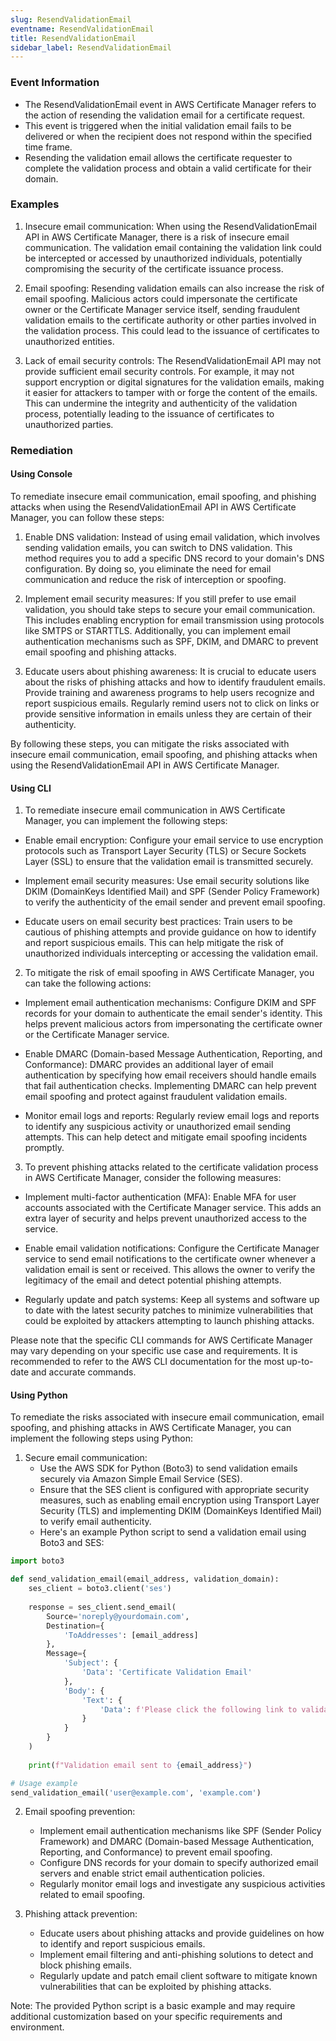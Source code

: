 ```yaml
--- 
slug: ResendValidationEmail
eventname: ResendValidationEmail
title: ResendValidationEmail
sidebar_label: ResendValidationEmail
---
```

                       
### Event Information

- The ResendValidationEmail event in AWS Certificate Manager refers to the action of resending the validation email for a certificate request.
- This event is triggered when the initial validation email fails to be delivered or when the recipient does not respond within the specified time frame.
- Resending the validation email allows the certificate requester to complete the validation process and obtain a valid certificate for their domain.


### Examples

1. Insecure email communication: When using the ResendValidationEmail API in AWS Certificate Manager, there is a risk of insecure email communication. The validation email containing the validation link could be intercepted or accessed by unauthorized individuals, potentially compromising the security of the certificate issuance process.

2. Email spoofing: Resending validation emails can also increase the risk of email spoofing. Malicious actors could impersonate the certificate owner or the Certificate Manager service itself, sending fraudulent validation emails to the certificate authority or other parties involved in the validation process. This could lead to the issuance of certificates to unauthorized entities.

3. Lack of email security controls: The ResendValidationEmail API may not provide sufficient email security controls. For example, it may not support encryption or digital signatures for the validation emails, making it easier for attackers to tamper with or forge the content of the emails. This can undermine the integrity and authenticity of the validation process, potentially leading to the issuance of certificates to unauthorized parties.

### Remediation

#### Using Console

To remediate insecure email communication, email spoofing, and phishing attacks when using the ResendValidationEmail API in AWS Certificate Manager, you can follow these steps:

1. Enable DNS validation: Instead of using email validation, which involves sending validation emails, you can switch to DNS validation. This method requires you to add a specific DNS record to your domain's DNS configuration. By doing so, you eliminate the need for email communication and reduce the risk of interception or spoofing.

2. Implement email security measures: If you still prefer to use email validation, you should take steps to secure your email communication. This includes enabling encryption for email transmission using protocols like SMTPS or STARTTLS. Additionally, you can implement email authentication mechanisms such as SPF, DKIM, and DMARC to prevent email spoofing and phishing attacks.

3. Educate users about phishing awareness: It is crucial to educate users about the risks of phishing attacks and how to identify fraudulent emails. Provide training and awareness programs to help users recognize and report suspicious emails. Regularly remind users not to click on links or provide sensitive information in emails unless they are certain of their authenticity.

By following these steps, you can mitigate the risks associated with insecure email communication, email spoofing, and phishing attacks when using the ResendValidationEmail API in AWS Certificate Manager.

#### Using CLI

1. To remediate insecure email communication in AWS Certificate Manager, you can implement the following steps:

- Enable email encryption: Configure your email service to use encryption protocols such as Transport Layer Security (TLS) or Secure Sockets Layer (SSL) to ensure that the validation email is transmitted securely.

- Implement email security measures: Use email security solutions like DKIM (DomainKeys Identified Mail) and SPF (Sender Policy Framework) to verify the authenticity of the email sender and prevent email spoofing.

- Educate users on email security best practices: Train users to be cautious of phishing attempts and provide guidance on how to identify and report suspicious emails. This can help mitigate the risk of unauthorized individuals intercepting or accessing the validation email.

2. To mitigate the risk of email spoofing in AWS Certificate Manager, you can take the following actions:

- Implement email authentication mechanisms: Configure DKIM and SPF records for your domain to authenticate the email sender's identity. This helps prevent malicious actors from impersonating the certificate owner or the Certificate Manager service.

- Enable DMARC (Domain-based Message Authentication, Reporting, and Conformance): DMARC provides an additional layer of email authentication by specifying how email receivers should handle emails that fail authentication checks. Implementing DMARC can help prevent email spoofing and protect against fraudulent validation emails.

- Monitor email logs and reports: Regularly review email logs and reports to identify any suspicious activity or unauthorized email sending attempts. This can help detect and mitigate email spoofing incidents promptly.

3. To prevent phishing attacks related to the certificate validation process in AWS Certificate Manager, consider the following measures:

- Implement multi-factor authentication (MFA): Enable MFA for user accounts associated with the Certificate Manager service. This adds an extra layer of security and helps prevent unauthorized access to the service.

- Enable email validation notifications: Configure the Certificate Manager service to send email notifications to the certificate owner whenever a validation email is sent or received. This allows the owner to verify the legitimacy of the email and detect potential phishing attempts.

- Regularly update and patch systems: Keep all systems and software up to date with the latest security patches to minimize vulnerabilities that could be exploited by attackers attempting to launch phishing attacks.

Please note that the specific CLI commands for AWS Certificate Manager may vary depending on your specific use case and requirements. It is recommended to refer to the AWS CLI documentation for the most up-to-date and accurate commands.

#### Using Python

To remediate the risks associated with insecure email communication, email spoofing, and phishing attacks in AWS Certificate Manager, you can implement the following steps using Python:

1. Secure email communication:
   - Use the AWS SDK for Python (Boto3) to send validation emails securely via Amazon Simple Email Service (SES).
   - Ensure that the SES client is configured with appropriate security measures, such as enabling email encryption using Transport Layer Security (TLS) and implementing DKIM (DomainKeys Identified Mail) to verify email authenticity.
   - Here's an example Python script to send a validation email using Boto3 and SES:

```python
import boto3

def send_validation_email(email_address, validation_domain):
    ses_client = boto3.client('ses')
    
    response = ses_client.send_email(
        Source='noreply@yourdomain.com',
        Destination={
            'ToAddresses': [email_address]
        },
        Message={
            'Subject': {
                'Data': 'Certificate Validation Email'
            },
            'Body': {
                'Text': {
                    'Data': f'Please click the following link to validate your certificate: https://{validation_domain}/validate'
                }
            }
        }
    )
    
    print(f"Validation email sent to {email_address}")

# Usage example
send_validation_email('user@example.com', 'example.com')
```

2. Email spoofing prevention:
   - Implement email authentication mechanisms like SPF (Sender Policy Framework) and DMARC (Domain-based Message Authentication, Reporting, and Conformance) to prevent email spoofing.
   - Configure DNS records for your domain to specify authorized email servers and enable strict email authentication policies.
   - Regularly monitor email logs and investigate any suspicious activities related to email spoofing.

3. Phishing attack prevention:
   - Educate users about phishing attacks and provide guidelines on how to identify and report suspicious emails.
   - Implement email filtering and anti-phishing solutions to detect and block phishing emails.
   - Regularly update and patch email client software to mitigate known vulnerabilities that can be exploited by phishing attacks.

Note: The provided Python script is a basic example and may require additional customization based on your specific requirements and environment.


 